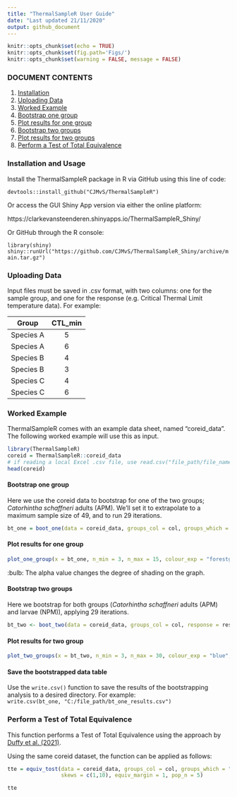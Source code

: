 ---
title: "ThermalSampleR User Guide"
date: "Last updated 21/11/2020"
output: github_document
---

```{r setup, include=FALSE}
knitr::opts_chunk$set(echo = TRUE)
knitr::opts_chunk$set(fig.path='Figs/')
knitr::opts_chunk$set(warning = FALSE, message = FALSE) 
```

### DOCUMENT CONTENTS
1. [Installation](#installation)
2. [Uploading Data](#uploadingdata)
3. [Worked Example](#worked_example)
4. [Bootstrap one group](#bootstrap_one)
5. [Plot results for one group](#plot_one)
6. [Bootstrap two groups](#bootstrap_two)
7. [Plot results for two groups](#plot_two)
8. [Perform a Test of Total Equivalence](#TTE)


### Installation and Usage <a name = "installation"></a>

Install the ThermalSampleR package in R via GitHub using this line of code:   

`devtools::install_github("CJMvS/ThermalSampleR")`

Or access the GUI Shiny App version via either the online platform:  

https://clarkevansteenderen.shinyapps.io/ThermalSampleR_Shiny/   

Or GitHub through the R console:  
 
`library(shiny)`   
`shiny::runUrl("https://github.com/CJMvS/ThermalSampleR_Shiny/archive/main.tar.gz")`  

### Uploading Data <a name = "uploadingdata"></a>

Input files must be saved in .csv format, with two columns: one for the sample group, and one for the response (e.g. Critical Thermal Limit temperature data). For example:   

| Group     | CTL_min |
|-----------|:------------:|
| Species A |      5     |
| Species A |      6     |
| Species B |      4     |
| Species B |      3     |
| Species C |      4     |
| Species C |      6     |

### Worked Example <a name = "worked_example"></a>

ThermalSampleR comes with an example data sheet, named "coreid_data". The following worked example will use this as input.

```{r}
library(ThermalSampleR)
coreid = ThermalSampleR::coreid_data
# if reading a local Excel .csv file, use read.csv("file_path/file_name.csv")
head(coreid)
```

#### Bootstrap one group <a name = "bootstrap_one"></a>

Here we use the coreid data to bootstrap for one of the two groups; *Catorhintha schaffneri* adults (APM). We'll set it to extrapolate to a maximum sample size of 49, and to run 29 iterations.

```{r}
bt_one = boot_one(data = coreid_data, groups_col = col, groups_which = "Catorhintha schaffneri_APM", response = response, n_max = 49, iter = 29)
```

#### Plot results for one group <a name = "plot_one"></a>

```{r, fig.width=14, fig.height=6}
plot_one_group(x = bt_one, n_min = 3, n_max = 15, colour_exp = "forestgreen", colour_extrap = "orange", legend.position = "right", alpha_val = 0.25)
```

:bulb: The alpha value changes the degree of shading on the graph.

#### Bootstrap two groups <a name = "bootstrap_two"></a>

Here we bootstrap for both groups (*Catorhintha schaffneri* adults (APM) and larvae (NPM)), applying 29 iterations.
```{r}
bt_two <- boot_two(data = coreid_data, groups_col = col, response = response, group1 = "Catorhintha schaffneri_APM", group2 = "Catorhintha schaffneri_NPM", n_max = 49, iter = 29)
```

#### Plot results for two group <a name = "plot_two"></a>

```{r, fig.width=14, fig.height=7}
plot_two_groups(x = bt_two, n_min = 3, n_max = 30, colour_exp = "blue", colour_extrap = "red", legend.position = "right", alpha_val = 0.25)
```

#### Save the bootstrapped data table

Use the ``write.csv()`` function to save the results of the bootstrapping analysis to a desired directory. For example:   
``write.csv(bt_one, "C:/file_path/bt_one_results.csv")`` 

### Perform a Test of Total Equivalence <a name = "TTE"></a>

This function performs a Test of Total Equivalence using the approach by [Duffy et al. (2021)](https://besjournals.onlinelibrary.wiley.com/doi/full/10.1111/1365-2435.13928).

Using the same coreid dataset, the function can be applied as follows:

```{r }
tte = equiv_tost(data = coreid_data, groups_col = col, groups_which = "Catorhintha schaffneri_APM", response = response, 
                 skews = c(1,10), equiv_margin = 1, pop_n = 5)

tte
```
